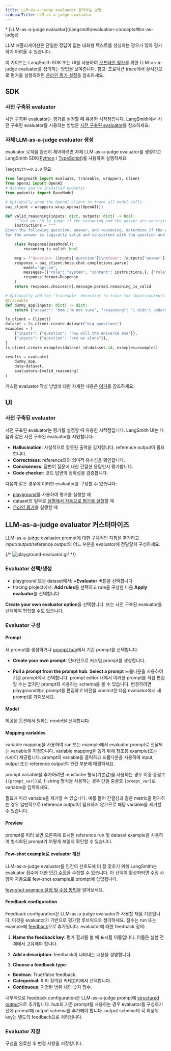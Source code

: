 ```yaml
---
title: LLM-as-a-judge evaluator 정의하는 방법
sidebarTitle: LLM-as-a-judge evaluator
---
```


<Info>
* [LLM-as-a-judge evaluator](/langsmith/evaluation-concepts#llm-as-judge)
</Info>

LLM 애플리케이션은 단일한 정답이 없는 대화형 텍스트를 생성하는 경우가 많아 평가하기 어려울 수 있습니다.

이 가이드는 LangSmith SDK 또는 UI를 사용하여 [오프라인 평가](/langsmith/evaluation-concepts#offline-evaluation)를 위한 LLM-as-a-judge evaluator를 정의하는 방법을 보여줍니다. 참고: 프로덕션 trace에서 실시간으로 평가를 실행하려면 [온라인 평가 설정](/langsmith/online-evaluations#configure-llm-as-judge-evaluators)을 참조하세요.

## SDK

### 사전 구축된 evaluator

사전 구축된 evaluator는 평가를 설정할 때 유용한 시작점입니다. LangSmith에서 사전 구축된 evaluator를 사용하는 방법은 [사전 구축된 evaluator](/langsmith/prebuilt-evaluators)를 참조하세요.

### 자체 LLM-as-a-judge evaluator 생성

evaluator 로직을 완전히 제어하려면 자체 LLM-as-a-judge evaluator를 생성하고 LangSmith SDK([Python](https://docs.smith.langchain.com/reference/python/reference) / [TypeScript](https://docs.smith.langchain.com/reference/js))를 사용하여 실행하세요.

`langsmith>=0.2.0` 필요

```python
from langsmith import evaluate, traceable, wrappers, Client
from openai import OpenAI
# Assumes you've installed pydantic
from pydantic import BaseModel

# Optionally wrap the OpenAI client to trace all model calls.
oai_client = wrappers.wrap_openai(OpenAI())

def valid_reasoning(inputs: dict, outputs: dict) -> bool:
    """Use an LLM to judge if the reasoning and the answer are consistent."""
    instructions = """
Given the following question, answer, and reasoning, determine if the reasoning
for the answer is logically valid and consistent with the question and the answer."""

    class Response(BaseModel):
        reasoning_is_valid: bool

    msg = f"Question: {inputs['question']}\nAnswer: {outputs['answer']}\nReasoning: {outputs['reasoning']}"
    response = oai_client.beta.chat.completions.parse(
        model="gpt-4o",
        messages=[{"role": "system", "content": instructions,}, {"role": "user", "content": msg}],
        response_format=Response
    )
    return response.choices[0].message.parsed.reasoning_is_valid

# Optionally add the 'traceable' decorator to trace the inputs/outputs of this function.
@traceable
def dummy_app(inputs: dict) -> dict:
    return {"answer": "hmm i'm not sure", "reasoning": "i didn't understand the question"}

ls_client = Client()
dataset = ls_client.create_dataset("big questions")
examples = [
    {"inputs": {"question": "how will the universe end"}},
    {"inputs": {"question": "are we alone"}},
]
ls_client.create_examples(dataset_id=dataset.id, examples=examples)

results = evaluate(
    dummy_app,
    data=dataset,
    evaluators=[valid_reasoning]
)
```

커스텀 evaluator 작성 방법에 대한 자세한 내용은 [여기](/langsmith/code-evaluator)를 참조하세요.

## UI

### 사전 구축된 evaluator

사전 구축된 evaluator는 평가를 설정할 때 유용한 시작점입니다. LangSmith UI는 다음과 같은 사전 구축된 evaluator를 지원합니다:

* **Hallucination**: 사실적으로 잘못된 출력을 감지합니다. reference output이 필요합니다.
* **Correctness**: reference와의 의미적 유사성을 확인합니다.
* **Conciseness**: 답변이 질문에 대한 간결한 응답인지 평가합니다.
* **Code checker**: 코드 답변의 정확성을 검증합니다.

다음과 같은 경우에 이러한 evaluator를 구성할 수 있습니다:

* [playground](/langsmith/observability-concepts#prompt-playground)를 사용하여 평가를 실행할 때
* dataset의 일부로 [실험에서 자동으로 평가를 실행](/langsmith/bind-evaluator-to-dataset)할 때
* [온라인 평가](/langsmith/online-evaluations#configure-llm-as-judge-evaluators)를 실행할 때

## LLM-as-a-judge evaluator 커스터마이즈

LLM-as-a-judge evaluator prompt에 대한 구체적인 지침을 추가하고 input/output/reference output의 어느 부분을 evaluator에 전달할지 구성하세요.

{/* ![playground-evaluator.gif](/langsmith/images/playground-evaluator.gif) */}

### Evaluator 선택/생성

* playground 또는 dataset에서: **+Evaluator** 버튼을 선택합니다
* tracing project에서: **Add rules**를 선택하고 rule을 구성한 다음 **Apply evaluator**를 선택합니다

**Create your own evaluator option**을 선택합니다. 또는 사전 구축된 evaluator를 선택하여 편집할 수도 있습니다.

### Evaluator 구성

#### Prompt

새 prompt를 생성하거나 [prompt hub](/langsmith/prompt-engineering-quickstart)에서 기존 prompt를 선택합니다.

* **Create your own prompt**: 인라인으로 커스텀 prompt를 생성합니다.

* **Pull a prompt from the prompt hub**: **Select a prompt** 드롭다운을 사용하여 기존 prompt에서 선택합니다. prompt editor 내에서 이러한 prompt를 직접 편집할 수는 없지만 prompt와 사용하는 schema를 볼 수 있습니다. 변경하려면 playground에서 prompt를 편집하고 버전을 commit한 다음 evaluator에서 새 prompt를 가져오세요.

#### Model

제공된 옵션에서 원하는 model을 선택합니다.

#### Mapping variables

variable mapping을 사용하여 run 또는 example에서 evaluator prompt로 전달되는 variable을 지정합니다. variable mapping을 돕기 위해 참조용 example(또는 run)이 제공됩니다. prompt의 variable을 클릭하고 드롭다운을 사용하여 input, output 또는 reference output의 관련 부분에 매핑하세요.

prompt variable을 추가하려면 mustache 형식(기본값)을 사용하는 경우 이중 중괄호 `{{prompt_var}}`로, f-string 형식을 사용하는 경우 단일 중괄호 `{prompt_var}`로 variable을 입력하세요.

필요에 따라 variable을 제거할 수 있습니다. 예를 들어 간결성과 같은 metric을 평가하는 경우 일반적으로 reference output이 필요하지 않으므로 해당 variable을 제거할 수 있습니다.

#### Preview

prompt를 미리 보면 오른쪽에 표시된 reference run 및 dataset example을 사용하여 형식화된 prompt가 어떻게 보일지 확인할 수 있습니다.

#### Few-shot example로 evaluator 개선

LLM-as-a-judge evaluator를 인간의 선호도에 더 잘 맞추기 위해 LangSmith는 evaluator 점수에 대한 [인간 수정](/langsmith/create-few-shot-evaluators#make-corrections)을 수집할 수 있습니다. 이 선택이 활성화되면 수정 사항이 자동으로 few-shot example로 prompt에 삽입됩니다.

[few-shot example 설정 및 수정 방법](/langsmith/create-few-shot-evaluators)을 알아보세요.

#### Feedback configuration

Feedback configuration은 LLM-as-a-judge evaluator가 사용할 채점 기준입니다. 이것을 evaluator가 기반으로 평가할 루브릭으로 생각하세요. 점수는 run 또는 example에 [feedback](/langsmith/observability-concepts#feedback)으로 추가됩니다. evaluator에 대한 feedback 정의:

1. **Name the feedback key**: 평가 결과를 볼 때 표시될 이름입니다. 이름은 실험 전체에서 고유해야 합니다.

2. **Add a description**: feedback이 나타내는 내용을 설명합니다.

3. **Choose a feedback type**:

* **Boolean**: True/false feedback.
* **Categorical**: 미리 정의된 카테고리에서 선택합니다.
* **Continuous**: 지정된 범위 내의 숫자 점수.

내부적으로 feedback configuration은 LLM-as-a-judge prompt에 [structured output](https://python.langchain.com/docs/concepts/structured_outputs/)으로 추가됩니다. hub의 기존 prompt를 사용하는 경우 evaluator를 구성하기 전에 prompt에 output schema를 추가해야 합니다. output schema의 각 최상위 key는 별도의 feedback으로 처리됩니다.

### Evaluator 저장

구성을 완료한 후 변경 사항을 저장합니다.